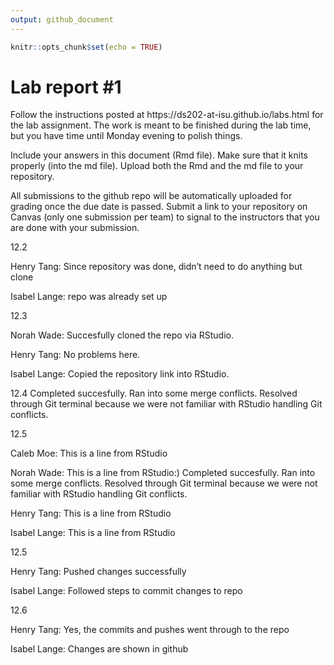 ```yaml
---
output: github_document
---
```


<!-- README.md is generated from README.Rmd. Please edit the README.Rmd file -->


```r
knitr::opts_chunk$set(echo = TRUE)
```

# Lab report #1

Follow the instructions posted at https://ds202-at-isu.github.io/labs.html for the lab assignment. The work is meant to be finished during the lab time, but you have time until Monday evening to polish things.

Include your answers in this document (Rmd file). Make sure that it knits properly (into the md file). Upload both the Rmd and the md file to your repository.  

All submissions to the github repo will be automatically uploaded for grading once the due date is passed.
Submit a link to your repository on Canvas (only one submission per team) to signal to the instructors that you are done with your submission.


12.2

Henry Tang:
Since repository was done, didn't need to do anything but clone

Isabel Lange: repo was already set up

12.3

Norah Wade: Succesfully cloned the repo via RStudio. 

Henry Tang: No problems here.

Isabel Lange: Copied the repository link into RStudio.

12.4
Completed succesfully. Ran into some merge conflicts. Resolved
through Git terminal because we were not familiar with RStudio handling Git conflicts.

12.5

Caleb Moe:
This is a line from RStudio

Norah Wade: This is a line from RStudio:)
Completed succesfully. Ran into some merge conflicts. Resolved
through Git terminal because we were not familiar with RStudio handling Git conflicts.

Henry Tang:
This is a line from RStudio

Isabel Lange:
This is a line from RStudio

12.5

Henry Tang:
Pushed changes successfully

Isabel Lange: Followed steps to commit changes to repo

12.6

Henry Tang:
Yes, the commits and pushes went through to the repo

Isabel Lange:
Changes are shown in github

